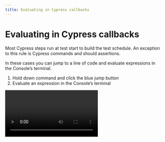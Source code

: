 ```yaml
---
title: Evaluating in Cypress callbacks
---
```


# Evaluating in Cypress callbacks

Most Cypress steps run at test start to build the test schedule. An exception to this rule is Cypress commands and should assertions.

In these cases you can jump to a line of code and evaluate expressions in the Console’s terminal.

1. Hold down command and click the blue jump button
2. Evaluate an expression in the Console’s terminal

<Video src="/media/test-suites/test-runners/cypress/debugging-tips-and-tricks/evaluating-in-cypress-callbacks/eval.mp4" />